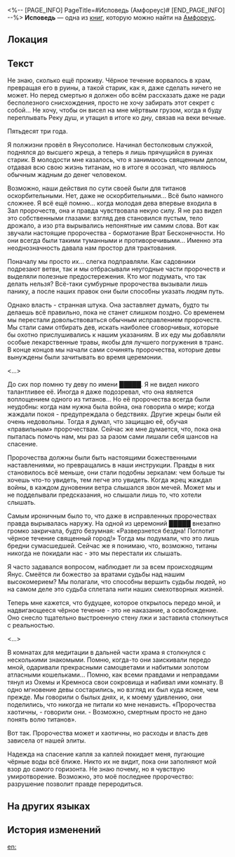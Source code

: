 <%-- [PAGE_INFO]
PageTitle=#Исповедь (Амфореус)#
[END_PAGE_INFO] --%>
{{Дополнить}}
{{Книга Инфобокс
|id           = 489
|Название     = Исповедь
|Изображение  = Предмет Исповедь.png
|Мир          = Амфореус
|Томов        = 1
|Автор        = <!--нужно добавить-->
|Описание     = Предсмертные записки неизвестного жреца, спрятанные в укромном уголке храма и обнаруженные лишь спустя много лет.
|Том1         = {{tx}}
|Источник1    = {{tx|Отсутствует источник}}
|Персонажи    = 
|Фракции      = 
}}
'''Исповедь''' — одна из [[Книги|книг]], которую можно найти на [[Амфореус]].

==Локация==
{{Отметка карты|<!--название карты-->|<!--id отметки-->}}

==Текст==
Не знаю, сколько ещё проживу. Чёрное течение ворвалось в храм, превращая его в руины, а такой старик, как я, даже сделать ничего не может. Но перед смертью я должен обо всём рассказать даже не ради бесполезного снисхождения, просто не хочу забирать этот секрет с собой... Не хочу, чтобы он висел на мне мёртвым грузом, когда я буду переплывать Реку душ, и утащил в итоге ко дну, связав на веки вечные.

Пятьдесят три года.

Я полжизни провёл в Янусополисе. Начинал бестолковым служкой, поднялся до высшего жреца, а теперь я лишь прячущийся в руинах старик. В молодости мне казалось, что я занимаюсь священным делом, отдавая всю свою жизнь титанам, но в итоге я осознал, что являюсь обычным жадным до денег человеком.

Возможно, наши действия по сути своей были для титанов оскорбительными. Нет, даже не оскорбительными... Всё было намного сложнее. Я всё ещё помню... когда молодая дева впервые входила в Зал пророчеств, она и правда чувствовала некую силу. Я не раз видел это собственными глазами: взгляд дев становился пустым, тело дрожало, а изо рта вырывались непонятные им самим слова. Вот как звучали настоящие пророчества - бормотание Врат Бесконечности. Но они всегда были такими туманными и противоречивыми... Именно эта неоднозначность давала нам простор для трактования.

Поначалу мы просто их... слегка подправляли. Как садовники подрезают ветви, так и мы отбрасывали неугодные части пророчеств и выделяли полезные предостережения. Кто мог подумать, что так делать нельзя? Всё-таки сумбурные пророчества вызывали лишь панику, а после наших правок они были способны указать людям путь.

Однако власть - странная штука. Она заставляет думать, будто ты делаешь всё правильно, пока не станет слишком поздно. Со временем мы перестали довольствоваться обычным исправлением пророчеств. Мы стали сами отбирать дев, искать наиболее сговорчивых, которые бы охотно прислушивались к нашим указаниям. В их еду мы добавляли особые лекарственные травы, якобы для лучшего погружения в транс. В конце концов мы начали сами сочинять пророчества, которые девы вынуждены были зачитывать во время церемонии.

<...>

До сих пор помню ту деву по имени █████. Я не видел никого талантливее её. Иногда я даже подозревал, что она является воплощением одного из титанов... Но её пророчества всегда были неудобны: когда нам нужна была война, она говорила о мире; когда жаждали покоя - предупреждала о бедствиях. Другие жрецы были ей очень недовольны. Тогда я думал, что защищаю её, обучая «правильным» пророчествам. Сейчас же мне думается, что, пока она пыталась помочь нам, мы раз за разом сами лишали себя шансов на спасение.

Пророчества должны были быть настоящими божественными наставлениями, но превращались в наши инструкции. Правды в них становилось всё меньше, они стали подобны зеркалам: чем больше ты хочешь что-то увидеть, тем легче это увидеть. Когда жрец жаждал войны, в каждом дуновении ветра слышался звон мечей. Может мы и не подделывали предсказания, но слышали лишь то, что хотели слышать.

Самым ироничным было то, что даже в исправленных пророчествах правда вырывалась наружу. На одной из церемоний █████ внезапно громко закричала, будто безумная: «Разверзнется бездна! Поглотит чёрное течение священный город!» Тогда мы подумали, что это лишь бредни сумасшедшей. Сейчас же я понимаю, что, возможно, титаны никогда не покидали нас - это мы перестали их слышать.

Я часто задавался вопросом, наблюдает ли за всем происходящим Янус. Смеётся ли божество за вратами судьбы над нашим высокомерием? Мы полагали, что способны вершить судьбы людей, но на самом деле это судьба сплетала нити наших смехотворных жизней.

Теперь мне кажется, что будущее, которое открылось передо мной, и надвигающееся чёрное течение - это не наказание, а освобождение. Оно снесло тщательно выстроенную стену лжи и заставила столкнуться с реальностью.

<...>

В комнатах для медитации в дальней части храма я столкнулся с несколькими знакомыми. Помню, когда-то они заискивали передо мной, одаривали прекрасными самоцветами и набитыми золотом атласными кошельками... Помню, как всеми правдами и неправдами тянул из Охемы и Кремноса свои сокровища и набивал ими комнату. В одно мгновение девы состарились, но взгляд их был куда яснее, чем прежде. Мы говорили о былых днях, и, к моему удивлению, они поделились, что никогда не питали ко мне ненависть. «Пророчества хаотичны, - говорили они. - Возможно, смертным просто не дано понять волю титанов».

Вот так. Пророчества может и хаотичны, но расходы и власть дев зависела от нашей элиты.

Надежда на спасение капля за каплей покидает меня, пугающие чёрные воды всё ближе. Никто их не видит, пока они заполняют мой взор до самого горизонта. Не знаю почему, но я чувствую умиротворение. Возможно, это моё последнее пророчество: разрушение позволит правде переродиться.

==На других языках==
{{На других языках
|en   = Record of Repentance
|zhs  = 忏悔录
|zht  = 懺悔錄
|ja   = 懺悔録
|ko   = 참회록
|es   = Confesiones
|fr   = Registre de confessions
|ru   = Исповедь
|th   = บันทึกการสำนึกผิด
|vi   = Lời Ăn Năn
|de   = Bekenntnisse
|id   = Catatan Pengakuan
|pt   = Registro de Arrependimento
}}

==История изменений==
{{История изменений|3.5}}

[[en:]]